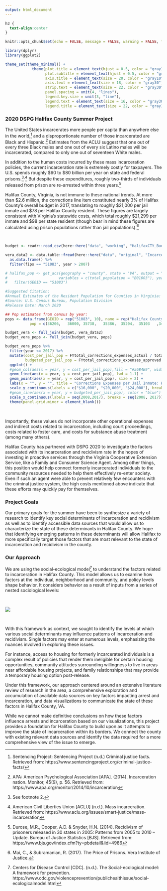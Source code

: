 ```yaml
---
output: html_document
---
```


```css
h3 {
  text-align:center
}
```

```r
knitr::opts_chunk$set(echo = FALSE, message = FALSE, warning = FALSE, fig.width = 15, fig.height = 10)
```

```r
library(dplyr)
library(ggplot2)

theme_set(theme_minimal() +
            theme(plot.title = element_text(hjust = 0.5, color = "gray10", size = 24),
                  plot.subtitle = element_text(hjust = 0.5, color = "gray30", face = "italic", size = 20),
                  axis.title = element_text(size = 20, color = "gray10"),
                  axis.text = element_text(size = 18, color = "gray30"),
                  strip.text = element_text(size = 22, color = "gray30"),
                  panel.spacing = unit(4, "lines"),
                  legend.key.size = unit(3, "line"),
                  legend.text = element_text(size = 16, color = "gray30"),
                  legend.title = element_text(size = 22, color = "gray10")))

```

### 2020 DSPG Halifax County Summer Project

The United States incarcerates more people per capita than anywhere else in the world,[^SentencingProject] and a disproportionate number of those incarcerated are Black and Hispanic.[^APA] Estimates from the ACLU suggest that one out of every three Black males and one out of every six Latino males will be incarcerated, compared to only one out of seventeen White males.

In addition to the human costs incurred by these mass incarceration policies, the current incarceration rate is extremely costly for taxpayers. The U.S. spends roughly \$60 to \$80 billion per year on state and federal prisons.[^APA2]$^,$[^ACLU] But despite these expenditures, roughly two-thirds of individuals released from prison are re-arrested within three years.[^BJS]

Halifax County, Virginia, is not immune to these national trends. At more than \$2.6 million, the corrections line item constituted nearly 3% of Halifax County's overall budget in 2017, translating to roughly \$21,000 per jail inmate and \$78 per Halifax County resident. These figures are largely consistent with Virginia's statewide costs, which total roughly \$21,299 per inmate and $98 per state resident (though bear in mind these figures are calculated using prison populations rather than jail populations).[^VERA]

<br>

```r
budget <- readr::read_csv(here::here("data", "working", "HalifaxCTY_Budget_TimeSeries_(2010_2021).csv"))

vera_data2 <- data.table::fread(here::here("data", "original", "Incarceration", "vera_incarceration_trends.csv")) %>% 
  as.data.frame() %>%
  filter(fips == "51083", year > 2007)

# halifax_pop <- get_acs(geography = "county", state = "VA", output = "wide",
#                       variables = c(total_population = "B01003"), year = 2018) %>%
#   filter(GEOID == "51083")

#Suggested Citation:												
#Annual Estimates of the Resident Population for Counties in Virginia: April 1, 2010 to July 1, 2019 (CO-EST2019-ANNRES-51)												
#Source: U.S. Census Bureau, Population Division												
#Release Date: March 2020

## Pop estimates from census by year:
pops <- data.frame(GEOID = rep("51083", 10), name = rep("Halifax County", 10), state = rep("VA", 10), year = seq(2010, 2019), 
           pop = c(36206,	36000, 35738,	35386,	35204,	35103	,34990,	34575,	34181, 33911))

budget_vera <- full_join(budget, vera_data2)
budget_vera_pops <- full_join(budget_vera, pops)

budget_vera_pops %>% 
  filter(year <= 2017) %>%
  mutate(cost_per_jail_pop = FYtotal_corrections_expenses_actual / total_jail_pop,
         budgeted_per_jail_pop = FYtotal_corrections_expenses_approved / total_jail_pop) %>%
  ggplot() +
  #geom_col(aes(x = year, y = cost_per_jail_pop),fill = "#56B4E9", width = 0.5) +
  geom_line(aes(x = year, y = cost_per_jail_pop), lwd = 1.1) +
  geom_point(aes(x = year, y = cost_per_jail_pop), size = 2) +
  labs(x = "", y = "", title = "Corrections Expenses per Jail Inmate: Halifax County") +
  scale_y_continuous(labels = c("$16,000", "$20,000", "$24,000"), breaks = c(16000, 20000, 24000)) +
  #geom_line(aes(x = year, y = budgeted_per_jail_pop), color = "blue") +
  scale_x_continuous(labels = seq(2008,2017), breaks = seq(2008, 2017)) +
  theme(panel.grid.minor = element_blank())

```
<br>

Importantly, these values do not incorporate other operational expenses and indirect costs related to incarceration, including court proceedings, costs related to foster care, and costs for substance abuse treatment (among many others).

Halifax County has partnered with DSPG 2020 to investigate the factors associated with its incarceration and recidivism rate in the hopes of investing in proactive services through the Virginia Cooperative Extension Service, like a Family and Consumer Science Agent. Among other things, this position would help connect formerly incarcerated individuals to the community resources needed to help them effectively re-enter society. Even if such an agent were able to prevent relatively few encounters with the criminal justice system, the high costs mentioned above indicate that these efforts may quickly pay for themselves.

### Project Goals

Our primary goals for the summer have been to synthesize a variety of research to identify key social determinants of incarceration and recidivism as well as to identify accessible data sources that would allow us to characterize the state of these determinants in Halifax County. We hope that identifying emerging patterns in these determinants will allow Halifax to more specifically target those factors that are most relevant to the state of incarceration and recidivism in the county.

### Our Approach

We are using the social-ecological model[^CDC] to understand the factors related to incarceration in Halifax County. This model allows us to examine how factors at the individual, neighborhood and community, and policy levels shape behavior. It considers behavior as a result of inputs from a series of nested sociological levels:

<br>

![](/SEM-graphc.jpg)

<br>

With this framework as context, we sought to identify the levels at which various social determinants may influence patterns of incarceration and recidivism. Single factors may enter at numerous levels, emphasizing the nuances involved in exploring these issues.

For instance, access to housing for formerly incarcerated individuals is a complex result of policies that render them ineligible for certain housing opportunities, community attitudes surrounding willingness to live in areas near affordable housing projects, and family relationships that may provide a temporary housing option post-release.

Under this framework, our approach centered around an extensive literature review of research in the area, a comprehensive exploration and accumulation of available data sources on key factors impacting arrest and incarceration, and data visualizations to communicate the state of these factors in Halifax County, VA.

While we cannot make definitive conclusions on how these factors influence arrests and incarceration based on our visualizations, this project provides a foundation for Halifax County to build upon as it attempts to improve the state of incarceration within its borders. We connect the county with existing relevant data sources and identify the data required for a more comprehensive view of the issue to emerge.

[^SentencingProject]: Sentencing Project: Sentencing Project (n.d.) Criminal justice facts. Retrieved from: 
https://www.sentencingproject.org/criminal-justice-facts/

[^APA]: APA: American Psychological Association [APA]. (2014). Incarceration nation. Monitor, 45(9), p. 56. Retrieved from: https://www.apa.org/monitor/2014/10/incarceration

[^APA2]: See footnote 2.

[^ACLU]: American Civil Liberties Union [ACLU] (n.d.). Mass incarceration. Retrieved from: https://www.aclu.org/issues/smart-justice/mass-incarceration

[^BJS]: Durose, M.R., Cooper, A.D. & Snyder, H.N. (2014). Recidivism of prisoners released in 30 states in 2005: Patterns from 2005 to 2010 – Update. Bureau of Justice Statistics [BJS]. Retrieved from: https://www.bjs.gov/index.cfm?ty=pbdetail&iid=4986

[^CDC]: Centers for Disease Control [CDC]. (n.d.). The Social-ecological model: A framework for prevention. https://www.cdc.gov/violenceprevention/publichealthissue/social-ecologicalmodel.html

[^VERA]: Mai, C., & Subramanian, R. (2017). The Price of Prisons. Vera Institute of Justice.



